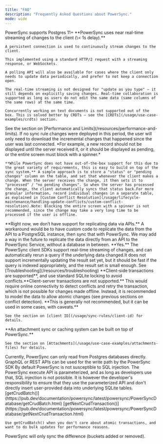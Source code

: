 ```yaml
---
title: "FAQ"
description: "Frequently Asked Questions about PowerSync."
mode: wide
---
```


<AccordionGroup>
  <Accordion title="What versions of Postgres are supported?">
    PowerSync supports Postgres 11+
  </Accordion>

  <Accordion title="How is a client-side sync triggered? Does the SDK use polling or real-time sync?">
    **PowerSync uses near real-time streaming of changes to the client (\< 1s delay).**

    A persistent connection is used to continuously stream changes to the client.

    This implemented using a standard HTTP/2 request with a streaming response, or WebSockets.

    A polling API will also be available for cases where the client only needs to update data periodically, and prefer to not keep a connection open.

    The real-time streaming is not designed for "update as you type" — it still depends on explicitly saving changes. Real-time collaboration is supported as long as users do not edit the same data (same columns of the same rows) at the same time.

    Concurrently working on text documents is not supported out of the box. This is solved better by CRDTs — see the [CRDTs](/usage/use-case-examples/crdts) section.
  </Accordion>

  <Accordion title="What data volumes are supported?">
    See the section on [Performance and Limits](/resources/performance-and-limits).
  </Accordion>

  <Accordion title="What happens when a user is offline for a long time?">
    If no sync rule changes were deployed in this period, the user will only need to download the incremental changes that happened since the user was last connected.
  </Accordion>

  <Accordion title="Can a client track whether changes have been processed?">
    *For example, a new record should not be displayed until the server received it, or it should be displayed as pending, or the entire screen must block with a spinner.*

    **While PowerSync does not have out-of-the-box support for this due to the great variety of requirements, this is easy to build on top of the sync system.** A simple approach is to store a "status" or "pending changes" column on the table, and set that whenever the client makes a change. When the server receives the change, it then sets it to "processed" / "no pending changes". So when the server has processed the change, the client automatically syncs that status back.For more granular information, record individual changes in a separate table, as explained in [Custom Conflict Resolution](/usage/lifecycle-maintenance/handling-update-conflicts/custom-conflict-resolution).Note: Blocking the entire screen with a spinner is not recommended, since the change may take a very long time to be processed if the user is offline.
  </Accordion>

  <Accordion title="I don’t have direct database access, and can only access data via an API. Can I use PowerSync for this?">
    **Right now, we don’t have support for replicating data via APIs.** A workaround would be to have custom code to replicate the data from the API to a PostgreSQL instance, then sync that with PowerSync. We may add a way in the future to replicate the data directly from an API to the PowerSync Service, without a database in between.
  </Accordion>

  <Accordion title="Are live queries supported?">
    **Yes.** The PowerSync client SDKs support real-time streaming of changes, and can automatically rerun a query if the underlying data changed.It does not support incrementally updating the result set yet, but it should be fast if the query is indexed appropriately, and the result set is small enough.
  </Accordion>

  <Accordion title="What features are available for debugging issues?">
    See [Troubleshooting](/resources/troubleshooting)
  </Accordion>

  <Accordion title="Are transactions supported?">
    **Client-side transactions are supported**, and use standard SQLite locking to avoid conflicts.**Client-server transactions are not supported.** This would require online connectivity to detect conflicts and retry the transaction, which is not possible for changes made offline. Instead, it is recommended to model the data to allow atomic changes (see previous sections on conflict detection).
  </Accordion>

  <Accordion title="Can auto-incrementing IDs be used?">
    **This is generally not recommended, but it can be used in some cases, with caveats.**

    See the section on [client ID](/usage/sync-rules/client-id) for details.
  </Accordion>

  <Accordion title="Can attachments (files) be synced?">
    **An attachment sync or caching system can be built on top of PowerSync.**

    See the section on [Attachments](/usage/use-case-examples/attachments-files) for details.
  </Accordion>

  <Accordion title="My backend application uses GraphQL. Can I use PowerSync?">
    Currently, PowerSync can only read from Postgres databases directly. GraphQL or REST APIs can be used for the write path by the PowerSync SDK
  </Accordion>

  <Accordion title="Is the system susceptible to SQL Injection?">
    By default PowerSync is not susceptible to SQL injection. The PowerSync execute API is parameterized, and as long as developers use that, SQL injection is not possible. It is however the developer's responsibility to ensure that they use the parameterized API and don't directly insert user-provided data into underlying SQLite tables.
  </Accordion>

  <Accordion title="When should I use getCrudBatch() instead of getNextCrudTransaction() ?">
    [getCrudBatch()](https://pub.dev/documentation/powersync/latest/powersync/PowerSyncDatabase/getCrudBatch.html) [getNextCrudTransaction()](https://pub.dev/documentation/powersync/latest/powersync/PowerSyncDatabase/getNextCrudTransaction.html)

    Use getCrudBatch() when you don't care about atomic transactions, and want to do bulk updates for performance reasons.
  </Accordion>

  <Accordion title="Does PowerSync re-sync all data after client parameters are changed with overlapping buckets?" defaultOpen={false}>
    PowerSync will only sync the difference (buckets added or removed).
  </Accordion>
</AccordionGroup>